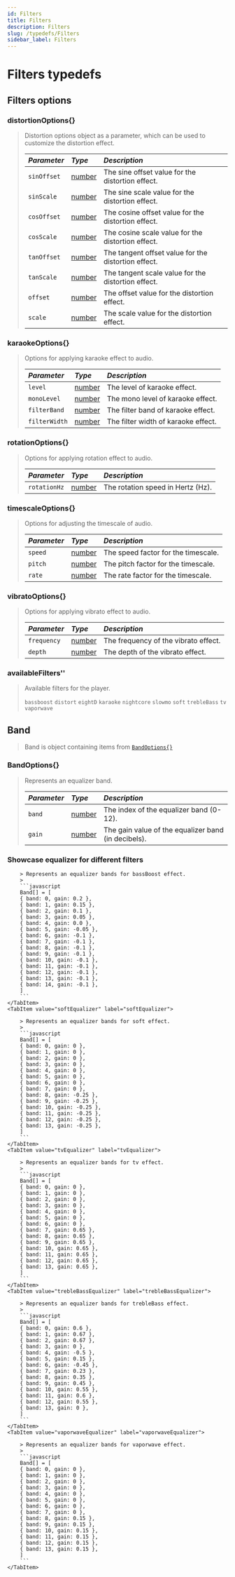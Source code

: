 ```yaml
---
id: Filters
title: Filters
description: Filters
slug: /typedefs/Filters
sidebar_label: Filters
---
```



# Filters typedefs

## Filters options

### distortionOptions\{}

> Distortion options object as a parameter, which can be used to customize the distortion effect.
>
> | <i className="fa-solid fa-hashtag"/> Parameter | <i className="fa-solid fa-font"/> Type                                                            | <i className="fa-solid fa-list"/> Description       |
> | :--------------------------------------------- | :------------------------------------------------------------------------------------------------ | :-------------------------------------------------- |
> | `sinOffset`                                    | [number](https://developer.mozilla.org/en-US/docs/Web/JavaScript/Reference/Global_Objects/Number) | The sine offset value for the distortion effect.    |
> | `sinScale`                                     | [number](https://developer.mozilla.org/en-US/docs/Web/JavaScript/Reference/Global_Objects/Number) | The sine scale value for the distortion effect.     |
> | `cosOffset`                                    | [number](https://developer.mozilla.org/en-US/docs/Web/JavaScript/Reference/Global_Objects/Number) | The cosine offset value for the distortion effect.  |
> | `cosScale`                                     | [number](https://developer.mozilla.org/en-US/docs/Web/JavaScript/Reference/Global_Objects/Number) | The cosine scale value for the distortion effect.   |
> | `tanOffset`                                    | [number](https://developer.mozilla.org/en-US/docs/Web/JavaScript/Reference/Global_Objects/Number) | The tangent offset value for the distortion effect. |
> | `tanScale`                                     | [number](https://developer.mozilla.org/en-US/docs/Web/JavaScript/Reference/Global_Objects/Number) | The tangent scale value for the distortion effect.  |
> | `offset`                                       | [number](https://developer.mozilla.org/en-US/docs/Web/JavaScript/Reference/Global_Objects/Number) | The offset value for the distortion effect.         |
> | `scale`                                        | [number](https://developer.mozilla.org/en-US/docs/Web/JavaScript/Reference/Global_Objects/Number) | The scale value for the distortion effect.          |

### karaokeOptions\{}

> Options for applying karaoke effect to audio.
>
> | <i className="fa-solid fa-hashtag"/> Parameter | <i className="fa-solid fa-font"/> Type                                                            | <i className="fa-solid fa-list"/> Description |
> | :--------------------------------------------- | :------------------------------------------------------------------------------------------------ | :-------------------------------------------- |
> | `level`                                        | [number](https://developer.mozilla.org/en-US/docs/Web/JavaScript/Reference/Global_Objects/Number) | The level of karaoke effect.                  |
> | `monoLevel`                                    | [number](https://developer.mozilla.org/en-US/docs/Web/JavaScript/Reference/Global_Objects/Number) | The mono level of karaoke effect.             |
> | `filterBand`                                   | [number](https://developer.mozilla.org/en-US/docs/Web/JavaScript/Reference/Global_Objects/Number) | The filter band of karaoke effect.            |
> | `filterWidth`                                  | [number](https://developer.mozilla.org/en-US/docs/Web/JavaScript/Reference/Global_Objects/Number) | The filter width of karaoke effect.           |

### rotationOptions\{}

> Options for applying rotation effect to audio.
>
> | <i className="fa-solid fa-hashtag"/> Parameter | <i className="fa-solid fa-font"/> Type                                                            | <i className="fa-solid fa-list"/> Description |
> | :--------------------------------------------- | :------------------------------------------------------------------------------------------------ | :-------------------------------------------- |
> | `rotationHz`                                   | [number](https://developer.mozilla.org/en-US/docs/Web/JavaScript/Reference/Global_Objects/Number) | The rotation speed in Hertz (Hz).             |

### timescaleOptions\{}

> Options for adjusting the timescale of audio.
>
> | <i className="fa-solid fa-hashtag"/> Parameter | <i className="fa-solid fa-font"/> Type                                                            | <i className="fa-solid fa-list"/> Description |
> | :--------------------------------------------- | :------------------------------------------------------------------------------------------------ | :-------------------------------------------- |
> | `speed`                                        | [number](https://developer.mozilla.org/en-US/docs/Web/JavaScript/Reference/Global_Objects/Number) | The speed factor for the timescale.           |
> | `pitch`                                        | [number](https://developer.mozilla.org/en-US/docs/Web/JavaScript/Reference/Global_Objects/Number) | The pitch factor for the timescale.           |
> | `rate`                                         | [number](https://developer.mozilla.org/en-US/docs/Web/JavaScript/Reference/Global_Objects/Number) | The rate factor for the timescale.            |

### vibratoOptions\{}

> Options for applying vibrato effect to audio.
>
> | <i className="fa-solid fa-hashtag"/> Parameter | <i className="fa-solid fa-font"/> Type                                                            | <i className="fa-solid fa-list"/> Description |
> | :--------------------------------------------- | :------------------------------------------------------------------------------------------------ | :-------------------------------------------- |
> | `frequency`                                    | [number](https://developer.mozilla.org/en-US/docs/Web/JavaScript/Reference/Global_Objects/Number) | The frequency of the vibrato effect.          |
> | `depth`                                        | [number](https://developer.mozilla.org/en-US/docs/Web/JavaScript/Reference/Global_Objects/Number) | The depth of the vibrato effect.              |

### availableFilters''

> Available filters for the player.
>
> `bassboost` `distort` `eightD` `karaoke` `nightcore` `slowmo` `soft` `trebleBass` `tv` `vaporwave`

## Band

> Band is object containing items from [`BandOptions{}`](#bandoptions)

### BandOptions\{}

> Represents an equalizer band.
>
> | <i className="fa-solid fa-hashtag"/> Parameter | <i className="fa-solid fa-font"/> Type                                                            | <i className="fa-solid fa-list"/> Description       |
> | :--------------------------------------------- | :------------------------------------------------------------------------------------------------ | :-------------------------------------------------- |
> | `band`                                         | [number](https://developer.mozilla.org/en-US/docs/Web/JavaScript/Reference/Global_Objects/Number) | The index of the equalizer band (0-12).             |
> | `gain`                                         | [number](https://developer.mozilla.org/en-US/docs/Web/JavaScript/Reference/Global_Objects/Number) | The gain value of the equalizer band (in decibels). |

### Showcase equalizer for different filters

<Tabs>
    <TabItem value="bassBoostEqualizer" label="bassBoostEqualizer" default>

        > Represents an equalizer bands for bassBoost effect.
        >
        ```javascript
        Band[] = [
        { band: 0, gain: 0.2 },
        { band: 1, gain: 0.15 },
        { band: 2, gain: 0.1 },
        { band: 3, gain: 0.05 },
        { band: 4, gain: 0.0 },
        { band: 5, gain: -0.05 },
        { band: 6, gain: -0.1 },
        { band: 7, gain: -0.1 },
        { band: 8, gain: -0.1 },
        { band: 9, gain: -0.1 },
        { band: 10, gain: -0.1 },
        { band: 11, gain: -0.1 },
        { band: 12, gain: -0.1 },
        { band: 13, gain: -0.1 },
        { band: 14, gain: -0.1 },
        ]
        ```
    </TabItem>
    <TabItem value="softEqualizer" label="softEqualizer">

        > Represents an equalizer bands for soft effect.
        >
        ```javascript
        Band[] = [
        { band: 0, gain: 0 },
        { band: 1, gain: 0 },
        { band: 2, gain: 0 },
        { band: 3, gain: 0 },
        { band: 4, gain: 0 },
        { band: 5, gain: 0 },
        { band: 6, gain: 0 },
        { band: 7, gain: 0 },
        { band: 8, gain: -0.25 },
        { band: 9, gain: -0.25 },
        { band: 10, gain: -0.25 },
        { band: 11, gain: -0.25 },
        { band: 12, gain: -0.25 },
        { band: 13, gain: -0.25 },
        ]
        ```
    </TabItem>
    <TabItem value="tvEqualizer" label="tvEqualizer">

        > Represents an equalizer bands for tv effect.
        >
        ```javascript
        Band[] = [
        { band: 0, gain: 0 },
        { band: 1, gain: 0 },
        { band: 2, gain: 0 },
        { band: 3, gain: 0 },
        { band: 4, gain: 0 },
        { band: 5, gain: 0 },
        { band: 6, gain: 0 },
        { band: 7, gain: 0.65 },
        { band: 8, gain: 0.65 },
        { band: 9, gain: 0.65 },
        { band: 10, gain: 0.65 },
        { band: 11, gain: 0.65 },
        { band: 12, gain: 0.65 },
        { band: 13, gain: 0.65 },
        ]
        ```
    </TabItem>
    <TabItem value="trebleBassEqualizer" label="trebleBassEqualizer">

        > Represents an equalizer bands for trebleBass effect.
        >
        ```javascript
        Band[] = [
        { band: 0, gain: 0.6 },
        { band: 1, gain: 0.67 },
        { band: 2, gain: 0.67 },
        { band: 3, gain: 0 },
        { band: 4, gain: -0.5 },
        { band: 5, gain: 0.15 },
        { band: 6, gain: -0.45 },
        { band: 7, gain: 0.23 },
        { band: 8, gain: 0.35 },
        { band: 9, gain: 0.45 },
        { band: 10, gain: 0.55 },
        { band: 11, gain: 0.6 },
        { band: 12, gain: 0.55 },
        { band: 13, gain: 0 },
        ]
        ```
    </TabItem>
    <TabItem value="vaporwaveEqualizer" label="vaporwaveEqualizer">

        > Represents an equalizer bands for vaporwave effect.
        >
        ```javascript
        Band[] = [
        { band: 0, gain: 0 },
        { band: 1, gain: 0 },
        { band: 2, gain: 0 },
        { band: 3, gain: 0 },
        { band: 4, gain: 0 },
        { band: 5, gain: 0 },
        { band: 6, gain: 0 },
        { band: 7, gain: 0 },
        { band: 8, gain: 0.15 },
        { band: 9, gain: 0.15 },
        { band: 10, gain: 0.15 },
        { band: 11, gain: 0.15 },
        { band: 12, gain: 0.15 },
        { band: 13, gain: 0.15 },
        ]
        ```
    </TabItem>

</Tabs>
